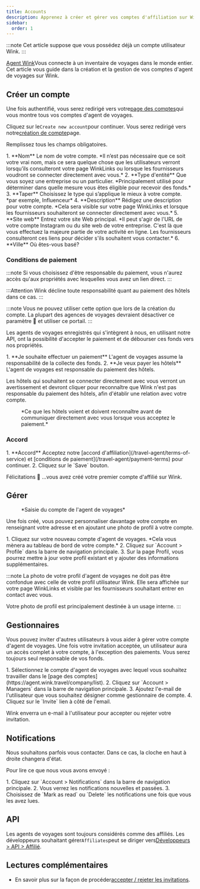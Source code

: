 ```yaml
---
title: Accounts
description: Apprenez à créer et gérer vos comptes d'affiliation sur Wink.
sidebar:
  order: 1
---
```


:::note
Cet article suppose que vous possédez déjà un compte utilisateur Wink.
:::

[Agent Wink](https://agent.wink.travel)Vous connecte à un inventaire de voyages dans le monde entier. Cet article vous guide dans la création et la gestion de vos comptes d'agent de voyages sur Wink.

## Créer un compte

Une fois authentifié, vous serez redirigé vers votre[page des comptes](https://agent.wink.travel/company/list)qui vous montre tous vos comptes d'agent de voyages.

Cliquez sur le`Create new account`pour continuer. Vous serez redirigé vers notre[création de compte](https://agent.wink.travel/company/create)page.

Remplissez tous les champs obligatoires.

<Steps>
  1. **Nom** Le nom de votre compte. *Il n’est pas nécessaire que ce soit votre vrai nom, mais ce sera quelque chose que les utilisateurs verront lorsqu’ils consulteront votre page WinkLinks ou lorsque les fournisseurs voudront se connecter directement avec vous.*
  2. **Type d'entité** Que vous soyez une entreprise ou un particulier. *Principalement utilisé pour déterminer dans quelle mesure vous êtes éligible pour recevoir des fonds.*
  3. **Taper** Choisissez le type qui s’applique le mieux à votre compte. *par exemple, Influenceur*
  4. **Description** Rédigez une description pour votre compte. *Cela sera visible sur votre page WinkLinks et lorsque les fournisseurs souhaiteront se connecter directement avec vous.*
  5. **Site web** Entrez votre site Web principal. *Il peut s'agir de l'URL de votre compte Instagram ou du site web de votre entreprise. C'est là que vous effectuez la majeure partie de votre activité en ligne. Les fournisseurs consulteront ces liens pour décider s'ils souhaitent vous contacter.*
  6. **Ville** Où êtes-vous basé?
</Steps>


### Conditions de paiement

:::note
Si vous choisissez d'être responsable du paiement, vous n'aurez accès qu'aux propriétés avec lesquelles vous avez un lien direct.
:::

:::Attention
Wink décline toute responsabilité quant au paiement des hôtels dans ce cas.
:::

:::note
Vous ne pouvez utiliser cette option que lors de la création du compte. La plupart des agences de voyages devraient désactiver ce paramètre 🛑 et utiliser ce portail.
:::

Les agents de voyages enregistrés qui s'intègrent à nous, en utilisant notre API, ont la possibilité d'accepter le paiement et de débourser ces fonds vers nos propriétés.

<Steps>
  1. **Je souhaite effectuer un paiement** L'agent de voyages assume la responsabilité de la collecte des fonds.
  2. **Je veux payer les hôtels** L'agent de voyages est responsable du paiement des hôtels.
</Steps>


Les hôtels qui souhaitent se connecter directement avec vous verront un avertissement et devront cliquer pour reconnaître que Wink n'est pas responsable du paiement des hôtels, afin d'établir une relation avec votre compte.

<figure>
  <CloudinaryImage width="700" height="220" resize="scale" quality="best" alt="Propriété reconnaissant la relation TA" src="academy/property-ta-agreement" errorImage="noimage_opaque_nyrtl0.png" />

  <figcaption>*Ce que les hôtels voient et doivent reconnaître avant de communiquer directement avec vous lorsque vous acceptez le paiement.*</figcaption>
</figure>


### Accord

<Steps>
  1. **Accord** Acceptez notre [accord d'affiliation](/travel-agent/terms-of-service) et [conditions de paiement](/travel-agent/payment-terms) pour continuer.
  2. Cliquez sur le `Save` bouton.
</Steps>


Félicitations 🎉 ...vous avez créé votre premier compte d'affilié sur Wink.

## Gérer

<figure>
  <CloudinaryImage width="350" height="445" resize="scale" quality="best" alt="Compte d'agent de voyages" src="academy/travel-agent" errorImage="noimage_opaque_nyrtl0.png" />

  <figcaption>*Saisie du compte de l'agent de voyages*</figcaption>
</figure>


Une fois créé, vous pouvez personnaliser davantage votre compte en renseignant votre adresse et en ajoutant une photo de profil à votre compte.

<Steps>
  1. Cliquez sur votre nouveau compte d'agent de voyages. *Cela vous mènera au tableau de bord de votre compte.*
  2. Cliquez sur `Account > Profile` dans la barre de navigation principale.
  3. Sur la page Profil, vous pourrez mettre à jour votre profil existant et y ajouter des informations supplémentaires.
</Steps>


:::note
La photo de votre profil d'agent de voyages ne doit pas être confondue avec celle de votre profil utilisateur Wink. Elle sera affichée sur votre page WinkLinks et visible par les fournisseurs souhaitant entrer en contact avec vous.

Votre photo de profil est principalement destinée à un usage interne.
:::

## Gestionnaires

Vous pouvez inviter d'autres utilisateurs à vous aider à gérer votre compte d'agent de voyages. Une fois votre invitation acceptée, un utilisateur aura un accès complet à votre compte, à l'exception des paiements. Vous serez toujours seul responsable de vos fonds.

<Steps>
  1. Sélectionnez le compte d'agent de voyages avec lequel vous souhaitez travailler dans le [page des comptes](https://agent.wink.travel/company/list).
  2. Cliquez sur `Account > Managers` dans la barre de navigation principale.
  3. Ajoutez l'e-mail de l'utilisateur que vous souhaitez désigner comme gestionnaire de compte.
  4. Cliquez sur le `Invite` lien à côté de l'email.
</Steps>


Wink enverra un e-mail à l'utilisateur pour accepter ou rejeter votre invitation.

## Notifications

Nous souhaitons parfois vous contacter. Dans ce cas, la cloche en haut à droite changera d'état.

Pour lire ce que nous vous avons envoyé :

<Steps>
  1. Cliquez sur `Account > Notifications` dans la barre de navigation principale.
  2. Vous verrez les notifications nouvelles et passées.
  3. Choisissez de `Mark as read` ou `Delete` les notifications une fois que vous les avez lues.
</Steps>


## API

Les agents de voyages sont toujours considérés comme des affiliés. Les développeurs souhaitant gérer`Affiliates`peut se diriger vers[Développeurs > API > Affilié](/developers/apis/#affiliate-api).

## Lectures complémentaires

* En savoir plus sur la façon de procéder[accepter / rejeter les invitations](/user/invites).

